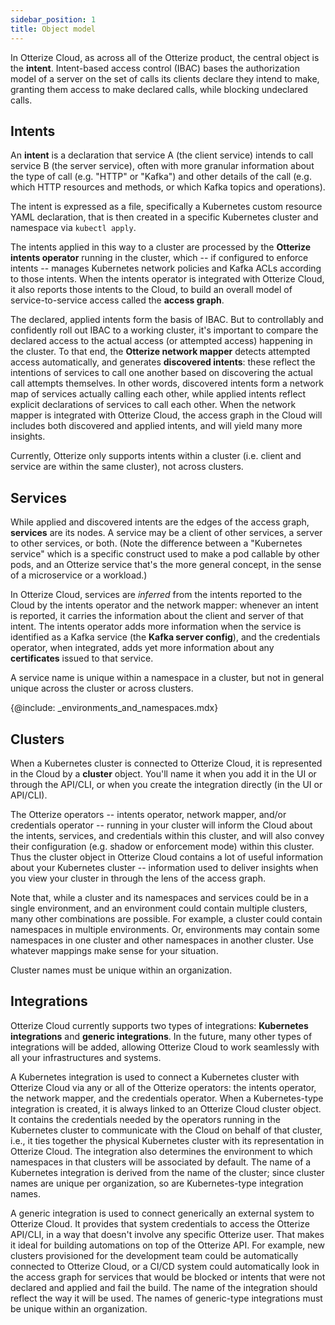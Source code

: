 ```yaml
---
sidebar_position: 1
title: Object model
---
```

In Otterize Cloud, as across all of the Otterize product, the central object is the **intent**. Intent-based access control (IBAC) bases the authorization model of a server on the set of calls its clients declare they intend to make, granting them access to make declared calls, while blocking undeclared calls.

## Intents

An **intent** is a declaration that service A (the client service) intends to call service B (the server service), often with more granular information about the type of call (e.g. "HTTP" or "Kafka") and other details of the call (e.g. which HTTP resources and methods, or which Kafka topics and operations).

The intent is expressed as a file, specifically a Kubernetes custom resource YAML declaration, that is then created in a specific Kubernetes cluster and namespace via `kubectl apply`.

The intents applied in this way to a cluster are processed by the **Otterize intents operator** running in the cluster, which -- if configured to enforce intents -- manages Kubernetes network policies and Kafka ACLs according to those intents. When the intents operator is integrated with Otterize Cloud, it also reports those intents to the Cloud, to build an overall model of service-to-service access called the **access graph**.

The declared, applied intents form the basis of IBAC. But to controllably and confidently roll out IBAC to a working cluster, it's important to compare the declared access to the actual access (or attempted access) happening in the cluster. To that end, the **Otterize network mapper** detects attempted access automatically, and generates **discovered intents**: these reflect the intentions of services to call one another based on discovering the actual call attempts themselves. In other words, discovered intents form a network map of services actually calling each other, while applied intents reflect explicit declarations of services to call each other. When the network mapper is integrated with Otterize Cloud, the access graph in the Cloud will includes both discovered and applied intents, and will yield many more insights.

Currently, Otterize only supports intents within a cluster (i.e. client and service are within the same cluster), not across clusters.

## Services

While applied and discovered intents are the edges of the access graph, **services** are its nodes. A service may be a client of other services, a server to other services, or both. (Note the difference between a "Kubernetes service" which is a specific construct used to make a pod callable by other pods, and an Otterize service that's the more general concept, in the sense of a microservice or a workload.)

In Otterize Cloud, services are _inferred_ from the intents reported to the Cloud by the intents operator and the network mapper: whenever an intent is reported, it carries the information about the client and server of that intent. The intents operator adds more information when the service is identified as a Kafka service (the **Kafka server config**), and the credentials operator, when integrated, adds yet more information about any **certificates** issued to that service.

A service name is unique within a namespace in a cluster, but not in general unique across the cluster or across clusters.

{@include: _environments_and_namespaces.mdx}
## Clusters

When a Kubernetes cluster is connected to Otterize Cloud, it is represented in the Cloud by a **cluster** object. You'll name it when you add it in the UI or through the API/CLI, or when you create the integration directly (in the UI or API/CLI).

The Otterize operators -- intents operator, network mapper, and/or credentials operator -- running in your cluster will inform the Cloud about the intents, services, and credentials within this cluster, and will also convey their configuration (e.g. shadow or enforcement mode) within this cluster. Thus the cluster object in Otterize Cloud contains a lot of useful information about your Kubernetes cluster -- information used to deliver insights when you view your cluster in through the lens of the access graph.

Note that, while a cluster and its namespaces and services could be in a single environment, and an environment could contain multiple clusters, many other combinations are possible. For example, a cluster could contain namespaces in multiple environments. Or, environments may contain some namespaces in one cluster and other namespaces in another cluster. Use whatever mappings make sense for your situation.

Cluster names must be unique within an organization.

## Integrations

Otterize Cloud currently supports two types of integrations: **Kubernetes integrations** and **generic integrations**. In the future, many other types of integrations will be added, allowing Otterize Cloud to work seamlessly with all your infrastructures and systems.

A Kubernetes integration is used to connect a Kubernetes cluster with Otterize Cloud via any or all of the Otterize operators: the intents operator, the network mapper, and the credentials operator. When a Kubernetes-type integration is created, it is always linked to an Otterize Cloud cluster object. It contains the credentials needed by the operators running in the Kubernetes cluster to communicate with the Cloud on behalf of that cluster, i.e., it ties together the physical Kubernetes cluster with its representation in Otterize Cloud. The integration also determines the environment to which namespaces in that clusters will be associated by default. The name of a Kubernetes integration is derived from the name of the cluster; since cluster names are unique per organization, so are Kubernetes-type integration names.

A generic integration is used to connect generically an external system to Otterize Cloud. It provides that system credentials to access the Otterize API/CLI, in a way that doesn't involve any specific Otterize user. That makes it ideal for building automations on top of the Otterize API. For example, new clusters provisioned for the development team could be automatically connected to Otterize Cloud, or a CI/CD system could automatically look in the access graph for services that would be blocked or intents that were not declared and applied and fail the build. The name of the integration should reflect the way it will be used. The names of generic-type integrations must be unique within an organization.
